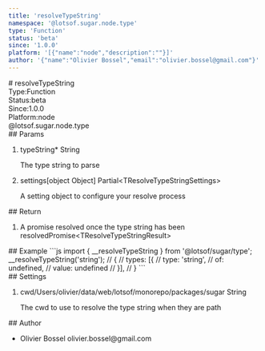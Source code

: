 ```yaml
---
title: 'resolveTypeString'
namespace: '@lotsof.sugar.node.type'
type: 'Function'
status: 'beta'
since: '1.0.0'
platform: '[{"name":"node","description":""}]'
author: '{"name":"Olivier Bossel","email":"olivier.bossel@gmail.com"}'
---
```

<div class="docmap-mdx">
# resolveTypeString
<div class="_metas">
<div class="_type"><span class="_type-label">Type:</span><span class="_type-value">Function</span></div>
<div class="_status"><span class="_status-label">Status:</span><span class="_status-value -beta">beta</span></div>
<div class="_since"><span class="_since-label">Since:</span><span class="_since-value">1.0.0</span></div>
<div class="_platform"><span class="_platform-label">Platform:</span><span class="_platform-value -node">node</span></div>
</div>
<div class="_namespace">@lotsof.sugar.node.type</div>
<div class="_params">
## Params
<ol class="_list">
<li class="_item">
<span class="_name">typeString<span class="_required">*</span></span><span class="_default"></span> <span class="_type">String</span>
<p class="_description">The type string to parse</p>
</li>
<li class="_item">
<span class="_name">settings</span><span class="_default">&lsqb;object Object&rsqb;</span> <span class="_type">Partial&lt;TResolveTypeStringSettings&gt;</span>
<p class="_description">A setting object to configure your resolve process</p>
</li>
</ol>
</div>
<div class="_return">
## Return
<ol class="_list">
<li class="_item">
<span class="_description">A promise resolved once the type string has been resolved</span><span class="_default"></span><span class="_type">Promise&lt;TResolveTypeStringResult&gt;</span>
</li>
</ol>
</div>
<div class="_examples">
## Example
```js
import { __resolveTypeString } from '@lotsof/sugar/type';
__resolveTypeString('string');
// {
//    types: [{
//       type: 'string',
//       of: undefined,
//       value: undefined
//    }],
// }
```
</div>
<div class="_settings">
## Settings
<ol class="_list">
<li class="_item">
<span class="_name">cwd</span><span class="_default">&sol;Users&sol;olivier&sol;data&sol;web&sol;lotsof&sol;monorepo&sol;packages&sol;sugar</span> <span class="_type">String</span>
<p class="_description">The cwd to use to resolve the type string when they are path</p>
</li>
</ol>
</div>
<div class="_author">
## Author
<ul class="_list">
<li class="_item">
<span class="_name">Olivier Bossel</span>
<span class="_email">olivier.bossel@gmail.com</span>
</li>
</ul>
</div>
</div>